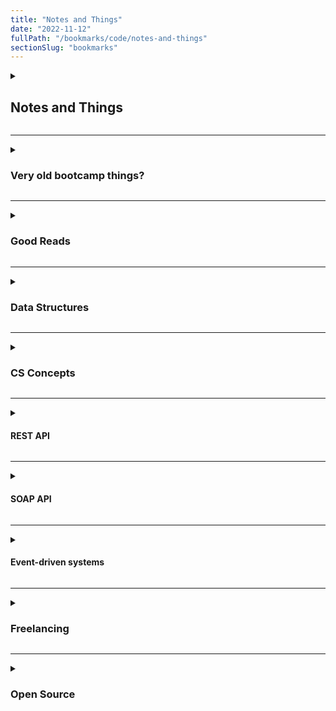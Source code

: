 ```yaml
---
title: "Notes and Things"
date: "2022-11-12"
fullPath: "/bookmarks/code/notes-and-things"
sectionSlug: "bookmarks"
---
```


<details>
<summary>

## Notes and Things

</summary>

<p>

- [A Beginners Guide to Deploying a Rails App on Heroku](https://gist.github.com/thebucknerlife/606a8948daae21fd77fe)
- [Web Developer for Chrome Installed or Upgraded](https://chrispederick.com/work/web-developer/installed/chrome/05/)
- [WordPress Tutorials, Tips & Tricks - The Kinsta Blog](https://kinsta.com/blog/)
- [macos - Who is listening on a given TCP port on Mac OS X? - Stack Overflow](https://stackoverflow.com/questions/4421633/who-is-listening-on-a-given-tcp-port-on-mac-os-x)
- [macos - Find (and kill) process locking port 3000 on Mac - Stack Overflow](https://stackoverflow.com/questions/3855127/find-and-kill-process-locking-port-3000-on-mac)
- [Introduction - The Blue Book](https://lyz-code.github.io/blue-book/)

</p>
</details>

---

<details>
<summary>

### Very old bootcamp things?

</summary>

<p>

- [saurookadook/rack-intro-v-000](https://github.com/saurookadook/rack-intro-v-000)
- [ORMs and ActiveRecord Notes - Google Docs](https://docs.google.com/document/d/1xV0t_u34zmQpzY_RmwusKhsp0Mlo6sc9NTY4N4QLJ58/edit)
- [activerecord-tvland-v-000/character.rb at master · saurookadook/activerecord-tvland-v-000](https://github.com/saurookadook/activerecord-tvland-v-000/blob/master/app/models/character.rb)
- [Active-Record-Association-Methods-v-000/song.rb at master · saurookadook/Active-Record-Association-Methods-v-000](https://github.com/saurookadook/Active-Record-Association-Methods-v-000/blob/master/app/models/song.rb)
- [dynamic-orm-inheritance-v-000/interactive_record.rb at master · learn-co-students/dynamic-orm-inheritance-v-000](https://github.com/learn-co-students/dynamic-orm-inheritance-v-000/blob/master/lib/interactive_record.rb)
- [dynamic-orm-inheritance-v-000/song.rb at master · learn-co-students/dynamic-orm-inheritance-v-000](https://github.com/learn-co-students/dynamic-orm-inheritance-v-000/blob/master/lib/song.rb)
- [dynamic-orms-readme-v-000/environment.rb at master · saurookadook/dynamic-orms-readme-v-000](https://github.com/saurookadook/dynamic-orms-readme-v-000/blob/master/config/environment.rb)
- [dynamic-orms-readme-v-000/song.rb at master · saurookadook/dynamic-orms-readme-v-000](https://github.com/saurookadook/dynamic-orms-readme-v-000/blob/master/lib/song.rb)
- [SQL Notes - Google Docs](https://docs.google.com/document/d/1ndjQFt1NX5Syy3tXrY-Fa2c6ye8dOl7q751WRrfz0sU/edit)
- [Ruby Notes - Google Docs](https://docs.google.com/document/d/1DPG4I364JH5opFG9LAxiTe916r9MtiJIyBTOneduKbU/edit)
- [Git and GitHub Notes - Google Docs](https://docs.google.com/document/d/1Y-I3pu44tsCq5XemUoGqNx-dYrDuqAoX1_dftQz7Zb4/edit)
- [HTML/CSS Notes - Google Docs](https://docs.google.com/document/d/1vAQRJrH7MmW_Wubb5_-AmSYH7SWWDU0tzxjzORe9mZU/edit)
- [SQLBolt - Learn SQL - SQL Lesson 9: Queries with expressions](https://sqlbolt.com/lesson/select_queries_with_expressions)
- [Google Drive | Slack App Directory](https://learn-co.slack.com/services/B04EWF8DP)
- [HTML color codes and names](https://www.computerhope.com/htmcolor.htm)
- [CSS Cheat Sheet - A Simple Guide to HTML](http://www.simplehtmlguide.com/csscheatsheet.php)
- [CSS Combinators](https://www.w3schools.com/cSS/css_combinators.asp)
- [CSS Styling Lists](https://www.w3schools.com/css/css_list.asp)
- [update (ActiveRecord::Base) - APIdock](https://apidock.com/rails/ActiveRecord/Base/update/class)

</p>
</details>

---

<details>
<summary>

### Good Reads

</summary>

<p>

- [Why do musicians make good programmers? – Alex Jacobs – Medium](https://medium.com/@alexjacobs/why-do-musicians-make-good-programmers-e9a51c8ddebc#.g3b2t3vzp)
- [JavaScript essentials: why you should know how the engine works](https://medium.freecodecamp.org/javascript-essentials-why-you-should-know-how-the-engine-works-c2cc0d321553)
- [Inefficient Efficiency. You’re making morning drip coffee. You… | by Kent Beck | Medium](https://medium.com/@kentbeck_7670/inefficient-efficiency-5b3ab5294791)
- [(270) Object-Oriented Programming is Bad - YouTube](https://www.youtube.com/watch?v=QM1iUe6IofM)

</p>
</details>

---

<details>
<summary>

### Data Structures

</summary>

<p>

- [Heap Data Structure](https://www.programiz.com/dsa/heap-data-structure)
- [Graph Data Structure](https://www.programiz.com/dsa/graph)
- [Open Data Structures](http://opendatastructures.org/)
- [Java Dequeue | HackerRank](https://www.hackerrank.com/challenges/java-dequeue/problem?isFullScreen=true&h_r=next-challenge&h_v=zen)
- [Learn Data Structures and Algorithms](https://www.programiz.com/dsa#:~:text=A%20data%20structure%20is%20a,efficient%20and%20optimized%20computer%20programs.)

</p>
</details>

---

<details>
<summary>

### CS Concepts

</summary>

<p>

- [Deep Learning Can’t Be Trusted, Brain Modeling Pioneer Says - IEEE Spectrum](https://spectrum.ieee.org/amp/deep-learning-cant-be-trusted-2656197073)
- [Round Robin Publishing – roundrobin.pub](https://roundrobin.pub/)
- [Standard Template Library - Wikipedia](https://en.wikipedia.org/wiki/Standard_Template_Library)

</p>
</details>

---

<details>
<summary>

#### REST API

</summary>

<p>

- [What is a REST API?](https://www.redhat.com/en/topics/api/what-is-a-rest-api)
- [What is REST - REST API Tutorial](https://restfulapi.net/)
- [Representational state transfer - Wikipedia](https://en.wikipedia.org/wiki/Representational_state_transfer)
- [REST APIs: How They Work and What You Need to Know](https://blog.hubspot.com/website/what-is-rest-api)
- [What is a RESTful API? | MuleSoft](https://www.mulesoft.com/resources/api/restful-api)
- [What is REST API design? | MuleSoft](https://www.mulesoft.com/resources/api/what-is-rest-api-design)

</p>
</details>

---

<details>
<summary>

#### SOAP API

</summary>

<p>

- [SOAP vs REST APIs: Which Is Right For You? | SoapUI](https://www.soapui.org/learn/api/soap-vs-rest-api/)

</p>
</details>

---

<details>
<summary>

#### Event-driven systems

</summary>

<p>

- [Observer pattern - Wikipedia](https://en.wikipedia.org/wiki/Observer_pattern)
- [10. Event-Driven Programming — How to Think Like a Computer Scientist: Learning with Python 3](https://openbookproject.net/thinkcs/python/english3e/events.html)

</p>
</details>

---

<details>
<summary>

### Freelancing

</summary>

<p>

- [Upwork | The World’s Work Marketplace](https://www.upwork.com/)
- [Toptal - Hire Freelance Talent from the Top 3%](https://www.toptal.com/)

</p>
</details>

---

<details>
<summary>

### Open Source

</summary>

<p>

- [Hot Open Sauced v2.8.1](https://hot.opensauced.pizza/)
- [Explore GitHub](https://github.com/explore)
- [Hacktoberfest 2021](https://hacktoberfest.digitalocean.com/)
- [First Timers Only - Get involved in Open Source and commit code to your first project!](https://www.firsttimersonly.com/)

</p>
</details>
